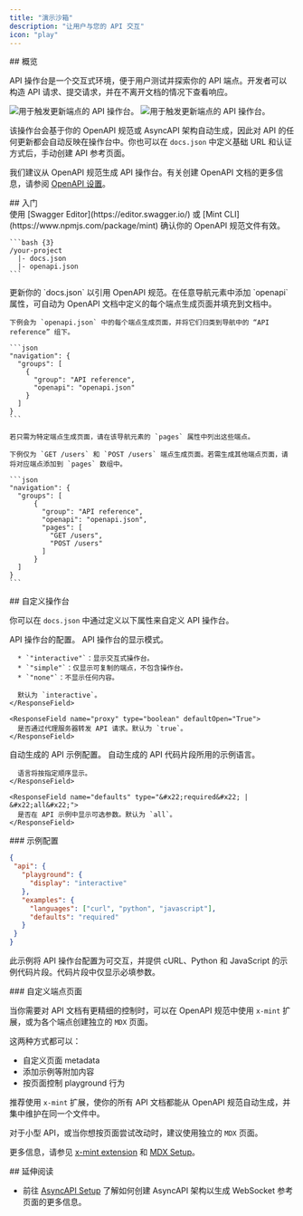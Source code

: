 ```yaml
---
title: "演示沙箱"
description: "让用户与您的 API 交互"
icon: "play"
---
```


<div id="overview">
  ## 概览
</div>

API 操作台是一个交互式环境，便于用户测试并探索你的 API 端点。开发者可以构造 API 请求、提交请求，并在不离开文档的情况下查看响应。

<Frame>
  <img src="/images/playground/API-playground-light.png" alt="用于触发更新端点的 API 操作台。" className="block dark:hidden" />

  <img src="/images/playground/API-playground-dark.png" alt="用于触发更新端点的 API 操作台。" className="hidden dark:block" />
</Frame>

该操作台会基于你的 OpenAPI 规范或 AsyncAPI 架构自动生成，因此对 API 的任何更新都会自动反映在操作台中。你也可以在 `docs.json` 中定义基础 URL 和认证方式后，手动创建 API 参考页面。

我们建议从 OpenAPI 规范生成 API 操作台。有关创建 OpenAPI 文档的更多信息，请参阅 [OpenAPI 设置](/zh/api-playground/openapi-setup)。

<div id="getting-started">
  ## 入门
</div>

<Steps>
  <Step title="添加你的 OpenAPI 规范文件。">
    <Info>
      使用 [Swagger Editor](https://editor.swagger.io/) 或 [Mint CLI](https://www.npmjs.com/package/mint) 确认你的 OpenAPI 规范文件有效。
    </Info>

    ```bash {3}
    /your-project
      |- docs.json
      |- openapi.json
    ```
  </Step>

  <Step title="配置 `docs.json`。">
    更新你的 `docs.json` 以引用 OpenAPI 规范。在任意导航元素中添加 `openapi` 属性，可自动为 OpenAPI 文档中定义的每个端点生成页面并填充到文档中。

    下例会为 `openapi.json` 中的每个端点生成页面，并将它们归类到导航中的 “API reference” 组下。

    ```json
    "navigation": {
      "groups": [
        {
          "group": "API reference",
          "openapi": "openapi.json"
        }
      ]
    }
    ```

    若只需为特定端点生成页面，请在该导航元素的 `pages` 属性中列出这些端点。

    下例仅为 `GET /users` 和 `POST /users` 端点生成页面。若需生成其他端点页面，请将对应端点添加到 `pages` 数组中。

    ```json
    "navigation": {
      "groups": [
          {
            "group": "API reference",
            "openapi": "openapi.json",
            "pages": [
              "GET /users",
              "POST /users"
            ]
          }
      ]
    }
    ```
  </Step>
</Steps>

<div id="customizing-your-playground">
  ## 自定义操作台
</div>

你可以在 `docs.json` 中通过定义以下属性来自定义 API 操作台。

<ResponseField name="playground" type="object">
  API 操作台的配置。

  <Expandable title="playground" defaultOpen="True">
    <ResponseField name="display" type="&#x22;interactive&#x22; | &#x22;simple&#x22; | &#x22;none&#x22;">
      API 操作台的显示模式。

      * `"interactive"`：显示交互式操作台。
      * `"simple"`：仅显示可复制的端点，不包含操作台。
      * `"none"`：不显示任何内容。

      默认为 `interactive`。
    </ResponseField>

    <ResponseField name="proxy" type="boolean" defaultOpen="True">
      是否通过代理服务器转发 API 请求。默认为 `true`。
    </ResponseField>
  </Expandable>
</ResponseField>

<ResponseField name="examples" type="object">
  自动生成的 API 示例配置。

  <Expandable title="examples" defaultOpen="True">
    <ResponseField name="languages" type="array of string">
      自动生成的 API 代码片段所用的示例语言。

      语言将按指定顺序显示。
    </ResponseField>

    <ResponseField name="defaults" type="&#x22;required&#x22; | &#x22;all&#x22;">
      是否在 API 示例中显示可选参数。默认为 `all`。
    </ResponseField>
  </Expandable>
</ResponseField>

<div id="example-configuration">
  ### 示例配置
</div>

```json
{
 "api": {
   "playground": {
     "display": "interactive"
   },
   "examples": {
     "languages": ["curl", "python", "javascript"],
     "defaults": "required"
   }
 }
}
```

此示例将 API 操作台配置为可交互，并提供 cURL、Python 和 JavaScript 的示例代码片段。代码片段中仅显示必填参数。

<div id="custom-endpoint-pages">
  ### 自定义端点页面
</div>

当你需要对 API 文档有更精细的控制时，可以在 OpenAPI 规范中使用 `x-mint` 扩展，或为各个端点创建独立的 `MDX` 页面。

这两种方式都可以：

* 自定义页面 metadata
* 添加示例等附加内容
* 按页面控制 playground 行为

推荐使用 `x-mint` 扩展，使你的所有 API 文档都能从 OpenAPI 规范自动生成，并集中维护在同一个文件中。

对于小型 API，或当你想按页面尝试改动时，建议使用独立的 `MDX` 页面。

更多信息，请参见 [x-mint extension](/zh/api-playground/openapi-setup#x-mint-extension) 和 [MDX Setup](/zh/api-playground/mdx/configuration)。

<div id="further-reading">
  ## 延伸阅读
</div>

* 前往 [AsyncAPI Setup](/zh/api-playground/asyncapi/setup) 了解如何创建 AsyncAPI 架构以生成 WebSocket 参考页面的更多信息。